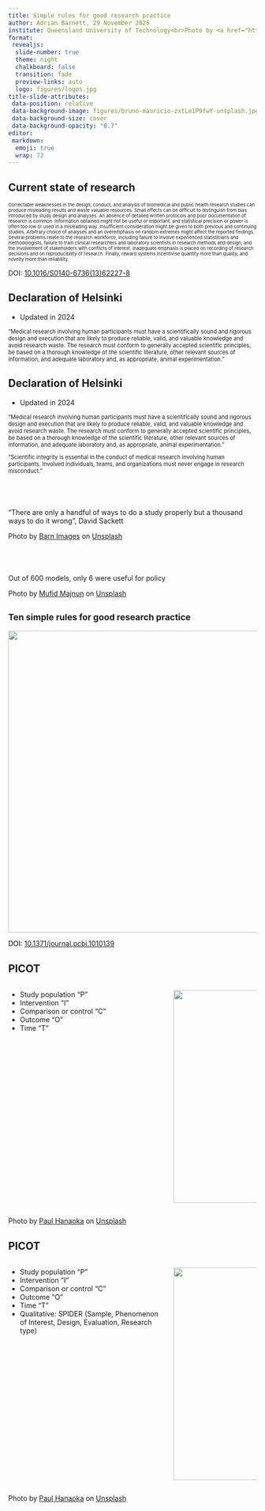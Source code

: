 ```yaml
---
title: Simple rules for good research practice
author: Adrian Barnett, 29 November 2025
institute: Queensland University of Technology<br>Photo by <a href="https://unsplash.com/@brunogm?utm_content=creditCopyText&utm_medium=referral&utm_source=unsplash">Bruno Mauricio</a> on <a href="https://unsplash.com/photos/lake-beside-hills-zxtLe1P9fwY?utm_content=creditCopyText&utm_medium=referral&utm_source=unsplash">Unsplash</a>
format:
 revealjs: 
  slide-number: true
  theme: night
  chalkboard: false
  transition: fade
  preview-links: auto
  logo: figures/logos.jpg
title-slide-attributes:
 data-position: relative
 data-background-image: figures/bruno-mauricio-zxtLe1P9fwY-unsplash.jpg
 data-background-size: cover
 data-background-opacity: "0.7"
editor: 
 markdown: 
  emoji: true
  wrap: 72
---
```


## Current state of research

<p style="font-size:66%">Correctable weaknesses in the design, conduct, and analysis of biomedical and public health research studies can produce misleading results and waste valuable resources. Small effects can be difficult to distinguish from bias introduced by study design and analyses. An absence of detailed written protocols and poor documentation of research is common. Information obtained might not be useful or important, and statistical precision or power is often too low or used in a misleading way. Insufficient consideration might be given to both previous and continuing studies. Arbitrary choice of analyses and an overemphasis on random extremes might affect the reported findings. Several problems relate to the research workforce, including failure to involve experienced statisticians and methodologists, failure to train clinical researchers and laboratory scientists in research methods and design, and the involvement of stakeholders with conflicts of interest. Inadequate emphasis is placed on recording of research decisions and on reproducibility of research. Finally, reward systems incentivise quantity more than quality, and novelty more than reliability.</p>

:::: aside
DOI: [10.1016/S0140-6736(13)62227-8](https://pubmed.ncbi.nlm.nih.gov/24411645/)
::::


## Declaration of Helsinki

* Updated in 2024

<p style="font-size:80%">"Medical research involving human participants must have a scientifically sound and rigorous design and execution that are likely to produce reliable, valid, and valuable knowledge and avoid research waste. The research must conform to generally accepted scientific principles, be based on a thorough knowledge of the scientific literature, other relevant sources of information, and adequate laboratory and, as appropriate, animal experimentation."</p>


## Declaration of Helsinki{visibility='uncounted'}

* Updated in 2024

<p style="font-size:80%">"Medical research involving human participants must have a scientifically sound and rigorous design and execution that are likely to produce reliable, valid, and valuable knowledge and avoid research waste. The research must conform to generally accepted scientific principles, be based on a thorough knowledge of the scientific literature, other relevant sources of information, and adequate laboratory and, as appropriate, animal experimentation."</p>

<p style="font-size:80%">"Scientific integrity is essential in the conduct of medical research involving human participants. Involved individuals, teams, and organizations must never engage in research misconduct."</p>


## <small style="color:transparent">David Sackett</small>{background-image='figures/barn-images-t5YUoHW6zRo-unsplash.jpg' background-size='cover' background-color='grey' background-opacity='0.5' background-position='right'}

"There are only a handful of ways to do a study properly but a thousand ways to do it wrong", David Sackett

::::aside
Photo by <a href="https://unsplash.com/@barnimages?utm_content=creditCopyText&utm_medium=referral&utm_source=unsplash">Barn Images</a> on <a href="https://unsplash.com/photos/assorted-handheld-tools-in-tool-rack-t5YUoHW6zRo?utm_content=creditCopyText&utm_medium=referral&utm_source=unsplash">Unsplash</a>
::::

## <small style="color:transparent">COVID-19</small>{background-image='figures/mufid-majnun-oI20ehIGNd4-unsplash.jpg' background-size='cover' background-color='grey' background-opacity='0.5' background-position='right'}

Out of 600 models, only 6 were useful for policy

::::aside
Photo by <a href="https://unsplash.com/@mufidpwt?utm_content=creditCopyText&utm_medium=referral&utm_source=unsplash">Mufid Majnun</a> on <a href="https://unsplash.com/photos/person-in-blue-jacket-holding-white-textile-oI20ehIGNd4?utm_content=creditCopyText&utm_medium=referral&utm_source=unsplash">Unsplash</a>
::::

## <small>Ten simple rules for good research practice</small>{background-color='white'}

<!--- my version with spelling error fixed --->

![](figures/journal.pcbi.1010139.jpg){width=610px}

:::: aside
<p style="color:black">DOI:  [10.1371/journal.pcbi.1010139](https://journals.plos.org/ploscompbiol/article?id=10.1371/journal.pcbi.1010139)</p>
::::

## PICOT

:::: columns
::: {.column width="65%"}
* Study population “P” 
* Intervention “I”
* Comparison or control “C” 
* Outcome “O” 
* Time "T"
:::
  
::: {.column width="35%"}
![](figures/paul-hanaoka-4nabmlliGdU-unsplash.jpg){width=430}
:::
::::


:::: aside
Photo by <a href="https://unsplash.com/@plhnk?utm_content=creditCopyText&utm_medium=referral&utm_source=unsplash">Paul Hanaoka</a> on <a href="https://unsplash.com/photos/assorted-color-textiles-4nabmlliGdU?utm_content=creditCopyText&utm_medium=referral&utm_source=unsplash">Unsplash</a>
::::

## PICOT{visibility='uncounted'}

:::: columns
::: {.column width="65%"}
* Study population “P” 
* Intervention “I”
* Comparison or control “C” 
* Outcome “O” 
* Time "T"
* Qualitative: SPIDER (Sample, Phenomenon of Interest, Design, Evaluation, Research type)

:::
  
::: {.column width="35%"}
![](figures/paul-hanaoka-4nabmlliGdU-unsplash.jpg){width=430}
:::

::::

:::: aside
Photo by <a href="https://unsplash.com/@plhnk?utm_content=creditCopyText&utm_medium=referral&utm_source=unsplash">Paul Hanaoka</a> on <a href="https://unsplash.com/photos/assorted-color-textiles-4nabmlliGdU?utm_content=creditCopyText&utm_medium=referral&utm_source=unsplash">Unsplash</a>
::::



